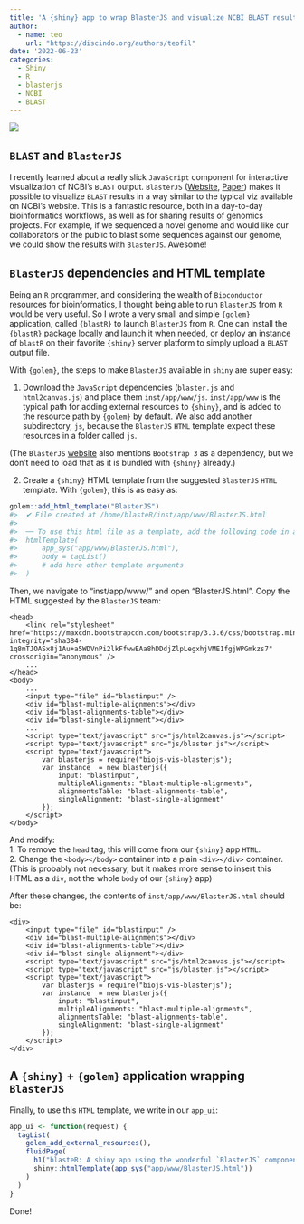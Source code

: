 ```yaml
---
title: 'A {shiny} app to wrap BlasterJS and visualize NCBI BLAST results locally'
author:
  - name: teo
    url: "https://discindo.org/authors/teofil"
date: '2022-06-23'
categories:
  - Shiny
  - R
  - blasterjs
  - NCBI
  - BLAST
---
```


[![](https://ko-fi.com/img/githubbutton_sm.svg)](https://ko-fi.com/J3J8133RYV)

## `BLAST` and `BlasterJS`

I recently learned about a really slick `JavaScript` component for interactive visualization
of NCBI's `BLAST` output. `BlasterJS` ([Website](http://sing-group.org/blasterjs/), [Paper](https://journals.plos.org/plosone/article?id=10.1371/journal.pone.0205286)) makes it 
possible to visualize `BLAST` results in a way similar to the typical viz available on NCBI's 
website. This is a fantastic resource, both in a day-to-day bioinformatics workflows, as well as
for sharing results of genomics projects. For example, if we sequenced a novel genome and would 
like our collaborators or the public to blast some sequences against our genome, we could show
the results with `BlasterJS`. Awesome!

## `BlasterJS` dependencies and HTML template

Being an `R` programmer, and considering the wealth of `Bioconductor` resources for 
bioinformatics, I thought being able to run `BlasterJS` from `R` would be very useful. So
I wrote a very small and simple `{golem}` application, called `{blastR}` to launch `BlasterJS` from `R`. One can
install the `{blastR}` package locally and launch it when needed, or deploy an instance of `blastR` on
their favorite `{shiny}` server platform to simply upload a `BLAST` output file.

With `{golem}`, the steps to make `BlasterJS` available in `shiny` are super easy:

1. Download the `JavaScript` dependencies (`blaster.js` and `html2canvas.js`) and place 
them `inst/app/www/js`. `inst/app/www` is the typical path for adding external resources to `{shiny}`, 
and is added to the resource path by `{golem}` by default. We also add another subdirectory, `js`,
because the `BlasterJS` `HTML` template expect these resources in a folder called `js`. 

(The `BlasterJS` [website](http://sing-group.org/blasterjs/) also mentions `Bootstrap 3` as a dependency, 
but we don't need to load that as it is bundled with `{shiny}` already.)

2. Create a `{shiny}` HTML template from the suggested `BlasterJS` `HTML` template. With `{golem}`, this is
as easy as:

```r
golem::add_html_template("BlasterJS")
#>  ✔ File created at /home/blasteR/inst/app/www/BlasterJS.html
#>  
#>  ── To use this html file as a template, add the following code in app_ui.R: ──────────────────────────────────
#>  htmlTemplate(
#>      app_sys("app/www/BlasterJS.html"),
#>      body = tagList()
#>      # add here other template arguments
#>  )
```

Then, we navigate to "inst/app/www/" and open "BlasterJS.html". Copy the HTML suggested
by the `BlasterJS` team:

```
<head>
    <link rel="stylesheet" href="https://maxcdn.bootstrapcdn.com/bootstrap/3.3.6/css/bootstrap.min.css" integrity="sha384-1q8mTJOASx8j1Au+a5WDVnPi2lkFfwwEAa8hDDdjZlpLegxhjVME1fgjWPGmkzs7" crossorigin="anonymous" />
    ...
</head>
<body>
    ...
    <input type="file" id="blastinput" />
    <div id="blast-multiple-alignments"></div>
    <div id="blast-alignments-table"></div>
    <div id="blast-single-alignment"></div>
    ...
    <script type="text/javascript" src="js/html2canvas.js"></script>
    <script type="text/javascript" src="js/blaster.js"></script>
    <script type="text/javascript">
        var blasterjs = require("biojs-vis-blasterjs");
        var instance  = new blasterjs({
            input: "blastinput",
            multipleAlignments: "blast-multiple-alignments",
            alignmentsTable: "blast-alignments-table",
            singleAlignment: "blast-single-alignment"
        });    
    </script>
</body>
```

And modify:  
1. To remove the `head` tag, this will come from our `{shiny}` app `HTML`.   
2. Change the `<body></body>` container into a plain `<div></div>` container.  
(This is probably not necessary, but it makes more sense to insert this HTML as a `div`, 
not the whole `body` of our `{shiny}` app)

After these changes, the contents of `inst/app/www/BlasterJS.html` should be:

```
<div>
    <input type="file" id="blastinput" />
    <div id="blast-multiple-alignments"></div>
    <div id="blast-alignments-table"></div>
    <div id="blast-single-alignment"></div>
    <script type="text/javascript" src="js/html2canvas.js"></script>
    <script type="text/javascript" src="js/blaster.js"></script>
    <script type="text/javascript">
        var blasterjs = require("biojs-vis-blasterjs");
        var instance  = new blasterjs({
            input: "blastinput",
            multipleAlignments: "blast-multiple-alignments",
            alignmentsTable: "blast-alignments-table",
            singleAlignment: "blast-single-alignment"
        });
    </script>
</div>
```

## A `{shiny}` + `{golem}` application wrapping `BlasterJS`

Finally, to use this `HTML` template, we write in our `app_ui`:

```r
app_ui <- function(request) {
  tagList(
    golem_add_external_resources(),
    fluidPage(
      h1("blasteR: A shiny app using the wonderful `BlasterJS` component"),
      shiny::htmlTemplate(app_sys("app/www/BlasterJS.html"))
    )
  )
}
```

Done!